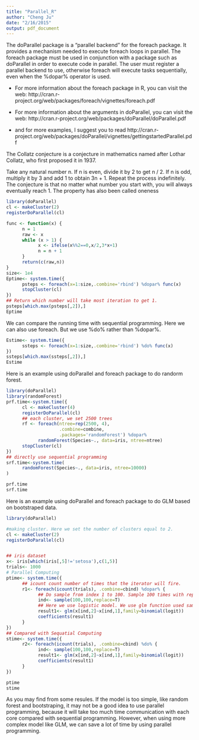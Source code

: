 ```yaml
---
title: "Parallel_R"
author: "Cheng Ju"
date: "2/16/2015"
output: pdf_document
---
```


The doParallel package is a “parallel backend” for the foreach package. It provides a mechanism
needed to execute foreach loops in parallel. The foreach package must be used in conjunction
with a package such as doParallel in order to execute code in parallel. The user must register a
parallel backend to use, otherwise foreach will execute tasks sequentially, even when the %dopar%
operator is used.

- For more information about the foreach package in R, you can visit the web: http://cran.r-project.org/web/packages/foreach/vignettes/foreach.pdf

- For more information about the arguments in doParallel, you can visit the web:
http://cran.r-project.org/web/packages/doParallel/doParallel.pdf

- and for more examples, I suggest you to read 
http://cran.r-project.org/web/packages/doParallel/vignettes/gettingstartedParallel.pdf

The Collatz conjecture is a conjecture in mathematics named after Lothar Collatz, who first proposed it in 1937. 

Take any natural number n. If n is even, divide it by 2 to get n / 2. If n is odd, multiply it by 3 and add 1 to obtain 3n + 1. Repeat the process indefinitely. The conjecture is that no matter what number you start with, you will always eventually reach 1. The property has also been called oneness

```r
library(doParallel)
cl <- makeCluster(2)
registerDoParallel(cl)

func <- function(x) {
      n = 1
      raw <- x
      while (x > 1) {
            x <- ifelse(x%%2==0,x/2,3*x+1)
            n = n + 1
      }
      return(c(raw,n))
}
size<- 1e4
Eptime<- system.time({
      psteps <- foreach(x=1:size,.combine='rbind') %dopar% func(x)
      stopCluster(cl)
})
## Return which number will take most iteration to get 1.
psteps[which.max(psteps[,2]),]
Eptime


```


We can compare the running time with sequential programming. Here we can also use foreach. But we use %do% 
rather than %dopar%.
```r

Estime<- system.time({
      ssteps <- foreach(x=1:size,.combine='rbind') %do% func(x)
})
ssteps[which.max(ssteps[,2]),]
Estime
```



Here is an example using doParallel and foreach package to do randorm forest. 
```r

library(doParallel)
library(randomForest)
prf.time<-system.time({
      cl <- makeCluster(4)
      registerDoParallel(cl)
      ## each cluster, we set 2500 trees
      rf <- foreach(ntree=rep(2500, 4), 
                    .combine=combine,
                    .packages='randomForest') %dopar%
            randomForest(Species~., data=iris, ntree=ntree)
      stopCluster(cl)
})
## directly use sequential programming
srf.time<-system.time(
      randomForest(Species~., data=iris, ntree=10000)
)

prf.time
srf.time

```


Here is an example using doParallel and foreach package to do GLM based on bootstraped data.

```r
library(doParallel)

#making cluster. Here we set the number of clusters equal to 2.
cl <- makeCluster(2)
registerDoParallel(cl)


## iris dataset 
x<- iris[which(iris[,5]!='setosa'),c(1,5)]
trials<- 1000
# Parallel Computing
ptime<- system.time({
      ## icount count number of times that the iterator will fire. 
      r1<- foreach(icount(trials), .combine=cbind) %dopar% {
            ## Do sample from index 1 to 100. Sample 100 times with repalcement.
            ind<- sample(100,100,replace=T)
            ## Here we use logistic model. We use glm function used sampled data
            result1<- glm(x[ind,2]~x[ind,1],family=binomial(logit))
            coefficients(result1)
      }
})
## Compared with Sequatial Computing
stime<- system.time({
      r2<- foreach(icount(trials), .combine=cbind) %do% {
            ind<- sample(100,100,replace=T)
            result1<- glm(x[ind,2]~x[ind,1],family=binomial(logit))
            coefficients(result1)
      }
})

ptime
stime
```



As you may find from some resules. If the model is too simple, like random forest and bootstraping, it may not be a good idea to use parallel programming, because it will take too much time communication with each core compared with sequential programming. However, when using more complex model like GLM, we can save a lot of time by using parallel programming.

